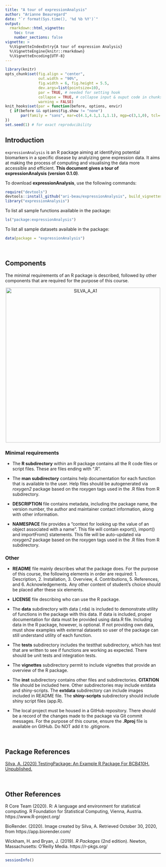 ```yaml
---
title: "A tour of expressionAnalysis"
author: "Arianne Beauregard"
date: "`r format(Sys.time(), '%d %b %Y')`"
output: 
  rmarkdown::html_vignette:
    toc: true
    number_sections: false
vignette: >
  %\VignetteIndexEntry{A tour of expression Analysis}
  %\VignetteEngine{knitr::rmarkdown}
  %\VignetteEncoding{UTF-8}
---
```


```r
library(knitr)
opts_chunk$set(fig.align = "center", 
               out.width = "90%",
               fig.width = 6, fig.height = 5.5,
               dev.args=list(pointsize=10),
               par = TRUE, # needed for setting hook 
               collapse = TRUE, # collapse input & ouput code in chunks
               warning = FALSE)
knit_hooks$set(par = function(before, options, envir)
  { if(before && options$fig.show != "none") 
       par(family = "sans", mar=c(4.1,4.1,1.1,1.1), mgp=c(3,1,0), tcl=-0.5)
})
set.seed(1) # for exact reproducibility
```
       
## Introduction

`expressionAnalysis` is an R package aiming at identifying potential biomarkers
in a specific disease by analyizing gene expression data. It aims at making the
process of computing and visualising the data more accessible and efficient. 
**This document gives a tour of expressionAnalysis (version 0.1.0)**. 

To download **expressionAnalysis**, use the following commands:

``` r
require("devtools")
devtools::install_github("ari-beau/expressionAnalysis", build_vignettes = TRUE)
library("expressionAnalysis")
```
To list all sample functions available in the package:
``` r
ls("package:expressionAnalysis")
```

To list all sample datasets available in the package:
``` r
data(package = "expressionAnalysis")
```

<br>

## Components

The minimal requirements of an R package is described, followed by other components that are required for the purpose of this course. 

<div style="text-align:center"><img src="SILVA_A_A1.png" alt="SILVA_A_A1" width="500"/>

<div style="text-align:left">

### Minimal requirements

* The **R subdirectory** within an R package contains all the R code files or script files. These are files ending with ".R". 

* The **man subdirectory** contains help documentation for each function that is available to the user. Help files should be autogenerated via *roxygen2* package based on the roxygen tags used in the .R files from R subdirectory.

* **DESCRIPTION** file contains metadata, including the package name, the version number, the author and maintainer contact information, along with other information.

* **NAMESPACE** file provides a "context for looking up the value of an object associated with a name". This file will contain export(), import() and importFrom() statements. This file will be auto-updated via *roxygen2* package based on the roxygen tags used in the .R files from R subdirectory.

### Other

* **README** file mainly describes what the package does. For the purpose of this course, the following elements in order are required: 1. Description, 2. Installation, 3. Overview, 4. Contributions, 5. References, and 6. Acknowledgements. Any other content of student's choice should be placed after these six elements. 

* **LICENSE** file describing who can use the R package. 

* The **data** subdirectory with data (.rda) is included to demonstrate utility of functions in the package with this data. If data is included, proper documentation for data must be provided using data.R file. Including data in the R package, however, is optional. If not providing own data, must show examples with external datasets so user of the package can still understand utility of each function. 

* The **tests** subdirectory includes the testthat subdirectory, which has test that are written to see if functions are working as expected. There should be unit tests and integration tests. 

* The **vignettes** subdirectory permit to include vignettes that provide an overview of the R package.

* The **inst** subdirectory contains other files and subdirectories. **CITATION** file should be included here. Other subdirectories may include extdata and shiny-scripts. The **extdata** subdirectory can include images included in README file. The **shiny-scripts** subdirectory should include shiny script files (app.R). 

* The local project must be housed in a GitHub repository. There should be a record of the changes made to the package via Git commit messages. For the purpose of this course, ensure the **.Rproj** file is available on GitHub. Do NOT add it to .gitignore.

<br>

<div style="text-align:left">

## Package References

[Silva, A. (2020) TestingPackage: An Example R Package For
  BCB410H. Unpublished.](https://github.com/anjalisilva/TestingPackage)

<br>

## Other References

R Core Team (2020). R: A language and environment for statistical computing. R Foundation for Statistical Computing, Vienna, Austria. https://www.R-project.org/

BioRender. (2020). Image created by Silva, A. Retrieved October 30, 2020, from https://app.biorender.com/

Wickham, H. and Bryan, J. (2019). *R Packages* (2nd edition). Newton, Massachusetts: O'Reilly Media. https://r-pkgs.org/

----

```r
sessionInfo()
```
